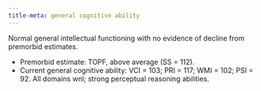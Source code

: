 ```yaml
---
title-meta: general cognitive ability
---
```


<!-- ### General Intellectual Functioning -->

Normal general intellectual functioning with no evidence of decline from premorbid estimates.

- Premorbid estimate: TOPF, above average (SS = 112).
- Current general cognitive ability: VCI = 103; PRI = 117; WMI = 102; PSI = 92. All domains wnl; strong perceptual reasoning abilities.
